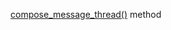 [compose_message_thread()](/docs-new/toloka-kit/reference/toloka.client.TolokaClient.compose_message_thread) method
